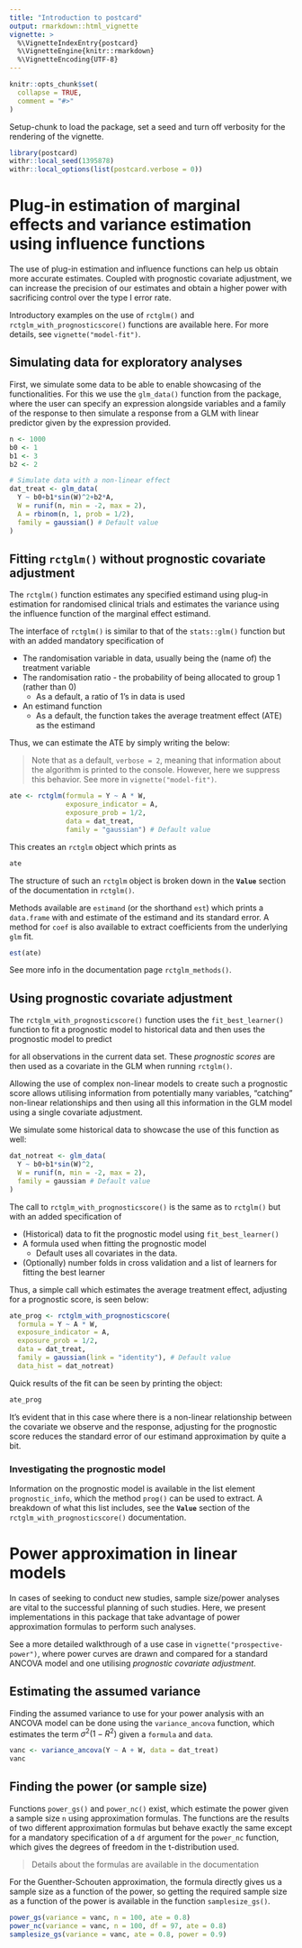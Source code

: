 ```yaml
---
title: "Introduction to postcard"
output: rmarkdown::html_vignette
vignette: >
  %\VignetteIndexEntry{postcard}
  %\VignetteEngine{knitr::rmarkdown}
  %\VignetteEncoding{UTF-8}
---
```


```r
knitr::opts_chunk$set(
  collapse = TRUE,
  comment = "#>"
)
```

Setup-chunk to load the package, set a seed and turn off verbosity for the rendering of the vignette.

```r
library(postcard)
withr::local_seed(1395878)
withr::local_options(list(postcard.verbose = 0))
```

# Plug-in estimation of marginal effects and variance estimation using influence functions

The use of plug-in estimation and influence functions can help us obtain more accurate estimates. Coupled with prognostic covariate adjustment, we can increase the precision of our estimates and obtain a higher power with sacrificing control over the type I error rate.

Introductory examples on the use of `rctglm()` and `rctglm_with_prognosticscore()` functions are available here. For more details, see `vignette("model-fit")`.

## Simulating data for exploratory analyses

First, we simulate some data to be able to enable showcasing of the functionalities. For this we use the `glm_data()` function from the package, where the user can specify an expression alongside variables and a family of the response to then simulate a response from a GLM with linear predictor given by the expression provided.

```r
n <- 1000
b0 <- 1
b1 <- 3
b2 <- 2

# Simulate data with a non-linear effect
dat_treat <- glm_data(
  Y ~ b0+b1*sin(W)^2+b2*A,
  W = runif(n, min = -2, max = 2),
  A = rbinom(n, 1, prob = 1/2),
  family = gaussian() # Default value
)
```

## Fitting `rctglm()` without prognostic covariate adjustment

The `rctglm()` function estimates any specified estimand using plug-in estimation for randomised clinical trials and estimates the variance using the influence function of the marginal effect estimand. 

The interface of `rctglm()` is similar to that of the `stats::glm()` function but with an added mandatory specification of

-   The randomisation variable in data, usually being the (name of) the treatment variable
-   The randomisation ratio - the probability of being allocated to group 1 (rather than 0)
    -   As a default, a ratio of 1's in data is used
-   An estimand function
    -   As a default, the function takes the average treatment effect (ATE) as the estimand

Thus, we can estimate the ATE by simply writing the below:

> Note that as a default, `verbose = 2`, meaning that information about the algorithm is printed to the console. However, here we suppress this behavior. See more in `vignette("model-fit")`.

```r
ate <- rctglm(formula = Y ~ A * W,
              exposure_indicator = A,
              exposure_prob = 1/2,
              data = dat_treat,
              family = "gaussian") # Default value
```

This creates an `rctglm` object which prints as
```r
ate
```

The structure of such an `rctglm` object is broken down in the **`Value`** section of the documentation in `rctglm()`.
    
Methods available are `estimand` (or the shorthand `est`) which prints a `data.frame` with and estimate of the estimand and its standard error. A method for `coef` is also available to extract coefficients from the underlying `glm` fit.
```r
est(ate)
```

See more info in the documentation page `rctglm_methods()`.

## Using prognostic covariate adjustment

The `rctglm_with_prognosticscore()` function uses the `fit_best_learner()` function to fit a prognostic model to historical data and then uses the prognostic model to predict
\begin{align}
\mathbb{E}[Y|X,A=0]
\end{align}

for all observations in the current data set. These *prognostic scores* are then used as a covariate in the GLM when running `rctglm()`.

Allowing the use of complex non-linear models to create such a prognostic score allows utilising information from potentially many variables, "catching" non-linear relationships and then using all this information in the GLM model using a single covariate adjustment.

We simulate some historical data to showcase the use of this function as well:
```r
dat_notreat <- glm_data(
  Y ~ b0+b1*sin(W)^2,
  W = runif(n, min = -2, max = 2),
  family = gaussian # Default value
)
```

The call to `rctglm_with_prognosticscore()` is the same as to `rctglm()` but with an added specification of

-   (Historical) data to fit the prognostic model using `fit_best_learner()`
-   A formula used when fitting the prognostic model
    -   Default uses all covariates in the data.
-   (Optionally) number folds in cross validation and a list of learners for fitting the best learner

Thus, a simple call which estimates the average treatment effect, adjusting for a prognostic score, is seen below:
```r
ate_prog <- rctglm_with_prognosticscore(
  formula = Y ~ A * W,
  exposure_indicator = A,
  exposure_prob = 1/2,
  data = dat_treat,
  family = gaussian(link = "identity"), # Default value
  data_hist = dat_notreat)
```

Quick results of the fit can be seen by printing the object:
```r
ate_prog
```

It's evident that in this case where there is a non-linear relationship between the covariate we observe and the response, adjusting for the prognostic score reduces the standard error of our estimand approximation by quite a bit.

### Investigating the prognostic model

Information on the prognostic model is available in the list element `prognostic_info`, which the method `prog()` can be used to extract. A breakdown of what this list includes, see the **`Value`** section of the `rctglm_with_prognosticscore()` documentation.

# Power approximation in linear models

In cases of seeking to conduct new studies, sample size/power analyses are vital to the successful planning of such studies. Here, we present implementations in this package that take advantage of power approximation formulas to perform such analyses.

See a more detailed walkthrough of a use case in `vignette("prospective-power")`, where power curves are drawn and compared for a standard ANCOVA model and one utilising *prognostic covariate adjustment*.

## Estimating the assumed variance

Finding the assumed variance to use for your power analysis with an ANCOVA model can be done using the `variance_ancova` function, which estimates the term $\sigma^2(1-R^2)$ given a `formula` and `data`.

```r
vanc <- variance_ancova(Y ~ A + W, data = dat_treat)
vanc
```

## Finding the power (or sample size)

Functions `power_gs()` and `power_nc()` exist, which estimate the power given a sample size `n` using approximation formulas. The functions are the results of two different approximation formulas but behave exactly the same except for a mandatory specification of a `df` argument for the `power_nc` function, which gives the degrees of freedom in the t-distribution used.

> Details about the formulas are available in the documentation

For the Guenther-Schouten approximation, the formula directly gives us a sample size as a function of the power, so getting the required sample size as a function of the power is available in the function `samplesize_gs()`.

```r
power_gs(variance = vanc, n = 100, ate = 0.8)
power_nc(variance = vanc, n = 100, df = 97, ate = 0.8)
samplesize_gs(variance = vanc, ate = 0.8, power = 0.9)
```
